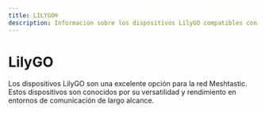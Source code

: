 ```yaml
---
title: LILYGO®
description: Información sobre los dispositivos LilyGO compatibles con Meshtastic.
---
```


# LilyGO
Los dispositivos LilyGO son una excelente opción para la red Meshtastic. Estos dispositivos son conocidos por su versatilidad y rendimiento en entornos de comunicación de largo alcance.
